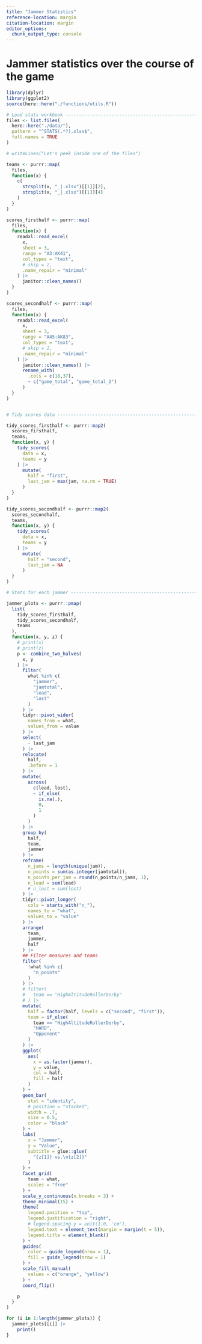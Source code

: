 ```yaml
---
title: "Jammer Statistics"
reference-location: margin
citation-location: margin
editor_options: 
  chunk_output_type: console
---
```


# Jammer statistics over the course of the game

```r
library(dplyr)
library(ggplot2)
source(here::here("./functions/utils.R"))

# Load stats workbook ----------------------------------------------------------
files <- list.files(
  here::here("./data/"),
  pattern = "^STATS(.*?).xlsx$",
  full.names = TRUE
)

# writeLines("Let's peek inside one of the files")

teams <- purrr::map(
  files,
  function(x) {
    c(
      strsplit(x, "_|.xlsx")[[1]][2],
      strsplit(x, "_|.xlsx")[[1]][4]
    )
  }
)

scores_firsthalf <- purrr::map(
  files,
  function(x) {
    readxl::read_excel(
      x,
      sheet = 3,
      range = "A3:AK41",
      col_types = "text",
      # skip = 2,
      .name_repair = "minimal"
    ) |> 
      janitor::clean_names()
  }
)

scores_secondhalf <- purrr::map(
  files,
  function(x) {
    readxl::read_excel(
      x,
      sheet = 3,
      range = "A45:AK83",
      col_types = "text",
      # skip = 2,
      .name_repair = "minimal"
    ) |> 
      janitor::clean_names() |> 
      rename_with(
        .cols = c(18,37),
        ~ c("game_total", "game_total_2")
      )
  }
)


# Tidy scores data ---------------------------------------------------------------

tidy_scores_firsthalf <- purrr::map2(
  scores_firsthalf,
  teams,
  function(x, y) {
    tidy_scores(
      data = x,
      teams = y
    ) |> 
      mutate(
        half = "first",
        last_jam = max(jam, na.rm = TRUE)
      )
  }
)

tidy_scores_secondhalf <- purrr::map2(
  scores_secondhalf,
  teams,
  function(x, y) {
    tidy_scores(
      data = x,
      teams = y
    ) |> 
      mutate(
        half = "second",
        last_jam = NA
      )
  }
)

```


```r

# Stats for each jammer ---------------------------------------------------

jammer_plots <- purrr::pmap(
  list(
    tidy_scores_firsthalf,
    tidy_scores_secondhalf,
    teams
  ),
  function(x, y, z) {
    # print(x)
    # print(z)
    p <- combine_two_halves(
      x, y
    ) |>
      filter(
        what %in% c(
          "jammer",
          "jamtotal",
          "lead",
          "lost"
        )
      ) |>
      tidyr::pivot_wider(
        names_from = what,
        values_from = value
      ) |>
      select(
        - last_jam
      ) |>
      relocate(
        half,
        .before = 1
      ) |>
      mutate(
        across(
          c(lead, lost),
          ~ if_else(
            is.na(.),
            0,
            1
          )
        )
      ) |>
      group_by(
        half,
        team,
        jammer
      ) |>
      reframe(
        n_jams = length(unique(jam)),
        n_points = sum(as.integer(jamtotal)),
        n_points_per_jam = round(n_points/n_jams, 1),
        n_lead = sum(lead)
        # n_lost = sum(lost)
      ) |>
      tidyr::pivot_longer(
        cols = starts_with("n_"),
        names_to = "what",
        values_to = "value"
      ) |>
      arrange(
        team,
        jammer,
        half
      ) |>
      ## Filter measures and teams
      filter(
        !what %in% c(
          "n_points"
        )
      ) |>
      # filter(
      #   team == "HighAltitudeRollerDerby"
      # ) |>
      mutate(
        half = factor(half, levels = c("second", "first")),
        team = if_else(
          team == "HighAltitudeRollerDerby",
          "HARD",
          "Opponent"
        )
      ) |>
      ggplot(
        aes(
          x = as.factor(jammer),
          y = value,
          col = half,
          fill = half
        )
      ) +
      geom_bar(
        stat = "identity",
        # position = "stacked",
        width = .7,
        size = 0.5,
        color = "black"
      ) +
      labs(
        x = "Jammer",
        y = "Value",
        subtitle = glue::glue(
          "{z[1]} vs.\n{z[2]}"
        )
      ) +
      facet_grid(
        team ~ what,
        scales = "free"
      ) +
      scale_y_continuous(n.breaks = 3) +
      theme_minimal(15) +
      theme(
        legend.position = "top",
        legend.justification = "right",
        # legend.spacing.y = unit(1.0, 'cm'),
        legend.text = element_text(margin = margin(t = 5)),
        legend.title = element_blank()
      ) +
      guides(
        color = guide_legend(nrow = 1),
        fill = guide_legend(nrow = 1)
      ) +
      scale_fill_manual(
        values = c("orange", "yellow")
      ) +
      coord_flip()

    p
  }
)

```

```r
for (i in 1:length(jammer_plots)) {
  jammer_plots[[i]] |> 
    print()
}
```

